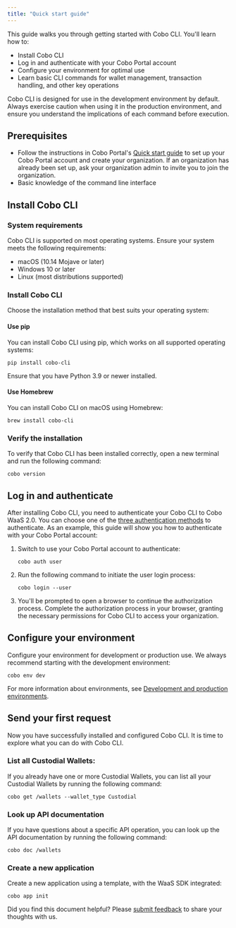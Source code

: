 ```yaml
---
title: "Quick start guide"
---
```


This guide walks you through getting started with Cobo CLI. You'll learn how to:

- Install Cobo CLI
- Log in and authenticate with your Cobo Portal account 
- Configure your environment for optimal use
- Learn basic CLI commands for wallet management, transaction handling, and other key operations

<Note>
Cobo CLI is designed for use in the development environment by default. Always exercise caution when using it in the production environment, and ensure you understand the implications of each command before execution.
</Note>


## Prerequisites

- Follow the instructions in Cobo Portal's [Quick start guide](https://manuals.cobo.com/en/portal/quick-start-guide) to set up your Cobo Portal account and create your organization. If an organization has already been set up, ask your organization admin to invite you to join the organization.
- Basic knowledge of the command line interface


## Install Cobo CLI

### System requirements

Cobo CLI is supported on most operating systems. Ensure your system meets the following requirements:

- macOS (10.14 Mojave or later)
- Windows 10 or later
- Linux (most distributions supported)

### Install Cobo CLI
Choose the installation method that best suits your operating system:


#### Use pip
You can install Cobo CLI using pip, which works on all supported operating systems:


```shell
pip install cobo-cli
```
Ensure that you have Python 3.9 or newer installed.

#### Use Homebrew

You can install Cobo CLI on macOS using Homebrew:

```shell
brew install cobo-cli
```


### Verify the installation

To verify that Cobo CLI has been installed correctly, open a new terminal and run the following command:

```shell
cobo version
```

## Log in and authenticate

After installing Cobo CLI, you need to authenticate your Cobo CLI to Cobo WaaS 2.0. You can choose one of the [three authentication methods](/v2/developer-tools/cobo-cli/login-and-authentication) to authenticate. As an example, this guide will show you how to authenticate with your Cobo Portal account:

1. Switch to use your Cobo Portal account to authenticate:

    ```
    cobo auth user
    ```
2. Run the following command to initiate the user login process:

    ```
    cobo login --user
    ```
3. You'll be prompted to open a browser to continue the authorization process. Complete the authorization process in your browser, granting the necessary permissions for Cobo CLI to access your organization. 


## Configure your environment
Configure your environment for development or production use. We always recommend starting with the development environment:

```
cobo env dev
```


For more information about environments, see [Development and production environments](/v2/guides/overview/environments).

## Send your first request

Now you have successfully installed and configured Cobo CLI. It is time to explore what you can do with Cobo CLI.

### List all Custodial Wallets:

If you already have one or more Custodial Wallets, you can list all your Custodial Wallets by running the following command:

```shell
cobo get /wallets --wallet_type Custodial 
```

### Look up API documentation

If you have questions about a specific API operation, you can look up the API documentation by running the following command:

```shell
cobo doc /wallets
```
### Create a new application

Create a new application using a template, with the WaaS SDK integrated:

```shell
cobo app init
```
<Tip>Did you find this document helpful? Please [submit feedback](https://forms.zohopublic.com/cobo/form/DocumentFeedbackForm/formperma/QvLOhxJv1_JMsJ-1dleZ8Itb_7rzN-LtgvsDdxosoVI) to share your thoughts with us.</Tip>